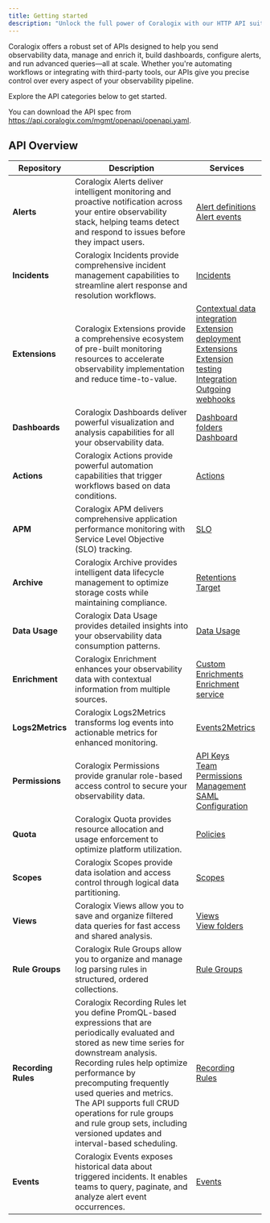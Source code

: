 ```yaml
---
title: Getting started
description: "Unlock the full power of Coralogix with our HTTP API suite"
---
```


Coralogix offers a robust set of APIs designed to help you send observability data, manage and enrich it, build dashboards, configure alerts, and run advanced queries—all at scale. Whether you're automating workflows or integrating with third-party tools, our APIs give you precise control over every aspect of your observability pipeline.

Explore the API categories below to get started.

You can download the API spec from https://api.coralogix.com/mgmt/openapi/openapi.yaml.

## API Overview

| Repository | Description | Services |
| --- | --- | --- |
| **Alerts** | Coralogix Alerts deliver intelligent monitoring and proactive notification across your entire observability stack, helping teams detect and respond to issues before they impact users. | [Alert definitions](https://docs.coralogix.com/api-reference/latest/alert-definitions-service/overview)<br /> [Alert events](https://docs.coralogix.com/api-reference/latest/alert-events-service/overview) |
| **Incidents** | Coralogix Incidents provide comprehensive incident management capabilities to streamline alert response and resolution workflows. |  [Incidents](https://docs.coralogix.com/api-reference/latest/incidents-service/overview) |
| **Extensions** | Coralogix Extensions provide a comprehensive ecosystem of pre-built monitoring resources to accelerate observability implementation and reduce time-to-value. |  [Contextual data integration](https://docs.coralogix.com/api-reference/latest/contextual-data-integration-service/overview)<br /> [Extension deployment](https://docs.coralogix.com/api-reference/latest/extension-deployment-service/overview)<br /> [Extensions](https://docs.coralogix.com/api-reference/latest/extension-service/overview)<br /> [Extension testing](https://docs.coralogix.com/api-reference/latest/extension-testing-service/overview)<br /> [Integration](https://docs.coralogix.com/api-reference/latest/integration-service/overview)<br /> [Outgoing webhooks](https://docs.coralogix.com/api-reference/latest/outgoing-webhooks-service/overview) |
| **Dashboards** | Coralogix Dashboards deliver powerful visualization and analysis capabilities for all your observability data. |  [Dashboard folders](https://docs.coralogix.com/api-reference/latest/dashboard-folders-service/overview)<br /> [Dashboard](https://docs.coralogix.com/api-reference/latest/dashboard-service/overview) |
| **Actions** | Coralogix Actions provide powerful automation capabilities that trigger workflows based on data conditions. |  [Actions](https://docs.coralogix.com/api-reference/latest/actions-service/overview) |
| **APM** | Coralogix APM delivers comprehensive application performance monitoring with Service Level Objective (SLO) tracking. |  [SLO](https://docs.coralogix.com/api-reference/latest/slos-service/overview) |
| **Archive** | Coralogix Archive provides intelligent data lifecycle management to optimize storage costs while maintaining compliance. |  [Retentions](https://docs.coralogix.com/api-reference/latest/retentions-service/overview)<br /> [Target](https://docs.coralogix.com/api-reference/latest/target-service/overview) |
| **Data Usage** | Coralogix Data Usage provides detailed insights into your observability data consumption patterns. |  [Data Usage](https://docs.coralogix.com/api-reference/latest/data-usage-service/overview) |
| **Enrichment** | Coralogix Enrichment enhances your observability data with contextual information from multiple sources. |  [Custom Enrichments](https://docs.coralogix.com/api-reference/latest/custom-enrichments-service/overview)<br /> [Enrichment service](https://docs.coralogix.com/api-reference/latest/enrichments-service/overview) |
| **Logs2Metrics** | Coralogix Logs2Metrics transforms log events into actionable metrics for enhanced monitoring. |  [Events2Metrics](https://docs.coralogix.com/api-reference/latest/events2metrics-service/overview) |
| **Permissions** | Coralogix Permissions provide granular role-based access control to secure your observability data. |  [API Keys](https://docs.coralogix.com/api-reference/latest/api-keys-service/overview)<br /> [Team Permissions Management](https://docs.coralogix.com/api-reference/latest/team-permissions-management-service/overview)<br /> [SAML Configuration](https://docs.coralogix.com/api-reference/latest/saml-configuration-service/overview) |
| **Quota** | Coralogix Quota provides resource allocation and usage enforcement to optimize platform utilization. |  [Policies](https://docs.coralogix.com/api-reference/latest/policies-service/overview) |
| **Scopes** | Coralogix Scopes provide data isolation and access control through logical data partitioning. |  [Scopes](https://docs.coralogix.com/api-reference/latest/scopes-service/overview) |
| **Views** | Coralogix Views allow you to save and organize filtered data queries for fast access and shared analysis. |  [Views](https://docs.coralogix.com/api-reference/latest/views-service/list-views-service/overview)<br /> [View folders](https://docs.coralogix.com/api-reference/latest/folders-for-views-service/overview) |
| **Rule Groups** | Coralogix Rule Groups allow you to organize and manage log parsing rules in structured, ordered collections. |  [Rule Groups](https://docs.coralogix.com/api-reference/latest/rule-groups-service/overview) |
| **Recording Rules** | Coralogix Recording Rules let you define PromQL-based expressions that are periodically evaluated and stored as new time series for downstream analysis. Recording rules help optimize performance by precomputing frequently used queries and metrics. The API supports full CRUD operations for rule groups and rule group sets, including versioned updates and interval-based scheduling. |  [Recording Rules](https://docs.coralogix.com/api-reference/latest/recording-rules-service/overview) |
| **Events** | Coralogix Events exposes historical data about triggered incidents. It enables teams to query, paginate, and analyze alert event occurrences. | [Events](https://docs.coralogix.com/api-reference/latest/events-service/overview) |
